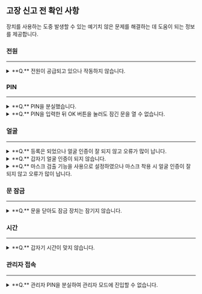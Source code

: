 ## 고장 신고 전 확인 사항

장치를 사용하는 도중 발생할 수 있는 예기치 않은 문제를 해결하는 데 도움이 되는 정보를 제공합니다.

### 전원

---

<details>
<summary>**Q.** 전원이 공급되고 있으나 작동하지 않습니다.</summary>

* 단말기와 브래킷이 떨어져 있으면 탬퍼 스위치에 의해 작동하지 않을 수도 있습니다.

* 어댑터 또는 전원 연결 케이블을 확인하세요.

</details>

### PIN

---

<details>
<summary>**Q.** PIN을 분실했습니다.</summary>

* 일반 사용자의 PIN은 관리자에게 요청한 뒤 다시 입력하세요.

* 관리자 PIN 분실 시 설치 업체에 문의하세요.

</details>

<details>
<summary>**Q.** PIN을 입력한 뒤 <Cmd>OK</Cmd> 버튼을 눌러도 잠긴 문을 열 수 없습니다.</summary>

* 등록한 PIN을 정상적으로 입력하였는지 확인하세요.

* 최근에 PIN을 변경하지 않았는지 확인하세요.

* PIN을 알 수 없는 경우 관리자에게 요청한 뒤 다시 입력하세요.

</details>

### 얼굴

---

<details>
<summary>**Q.** 등록은 되었으나 얼굴 인증이 잘 되지 않고 오류가 많이 납니다.</summary>

* [얼굴 등록 시 주의 사항](getting-started#cautions-enrolling-faces)을 확인한 뒤 얼굴을 다시 등록하세요.

* 등록된 얼굴 개수가 많다면 <Cmd>매칭 대기 시간</Cmd>을 변경한 뒤 다시 시도하세요.

</details>

<details>
<summary>**Q.** 갑자기 얼굴 인증이 되지 않습니다.</summary>

* [얼굴 인증 시 주의 사항](getting-started#cautions-authenticating-face)을 확인한 뒤 다시 시도하세요. 

</details>

<details>
<summary>**Q.** <Cmd>마스크 검출</Cmd> 기능을 <Cmd>사용</Cmd>으로 설정하였으나 마스크 착용 시 얼굴 인증이 잘 되지 않고 오류가 많이 납니다.</summary>

* 마스크를 코끝까지 내리고 얼굴을 2회 인증한 뒤 다시 코를 덮고 얼굴 인증을 시도하세요. 문제가 지속될 경우 설치 업체에 문의하세요.

</details>

### 문 잠금

---

<details>
<summary>**Q.** 문을 닫아도 잠금 장치는 잠기지 않습니다.</summary>

* 전기 잠금 장치의 이상일 수 있습니다. 설치 업체를 통해 점검을 받으세요. 

</details>

### 시간

---

<details>
<summary>**Q.** 갑자기 시간이 맞지 않습니다.</summary>

* BioStation 3에는 내장 배터리가 있으나, 오랫동안 전원이 공급되지 않으면 내장 배터리가 방전되어 시간이 달라질 수 있습니다. [날짜와 시간](settings#date-time)을 참고하여 시간을 수정할 수 있습니다.

</details>

### 관리자 접속

---

<details>
<summary>**Q.** 관리자 PIN을 분실하여 관리자 모드에 진입할 수 없습니다.</summary>

* BioStation 3는 관리자가 출입 허용 권한을 부여하기 때문에 관리자만 메뉴에 진입할 수 있습니다.

* 관리자 PIN 분실 시 설치 업체에 문의하세요.

</details>
